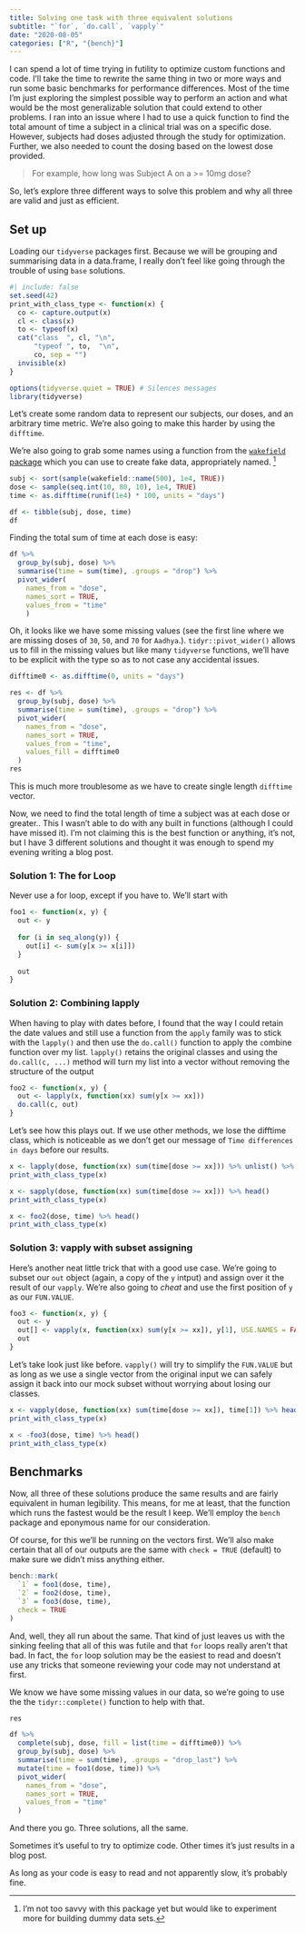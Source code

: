 ```yaml
---
title: Solving one task with three equivalent solutions
subtitle: "`for`, `do.call`, `vapply`"
date: "2020-08-05"
categories: ["R", "{bench}"]
---
```


I can spend a lot of time trying in futility to optimize custom functions and code.
I'll take the time to rewrite the same thing in two or more ways and run some basic benchmarks for performance differences.
Most of the time I'm just exploring the simplest possible way to perform an action and what would be the most generalizable solution that could extend to other problems.
I ran into an issue where I had to use a quick function to find the total amount of time a subject in a clinical trial was on a specific dose.
However, subjects had doses adjusted through the study for optimization.
Further, we also needed to count the dosing based on the lowest dose provided.

> For example, how long was Subject A on a >= 10mg dose?

So, let's explore three different ways to solve this problem and why all three are valid and just as efficient.

## Set up

Loading our `tidyverse` packages first.
Because we will be grouping and summarising data in a data.frame, I really don't feel like going through the trouble of using `base` solutions.

```r
#| include: false
set.seed(42)
print_with_class_type <- function(x) {
  co <- capture.output(x)
  cl <- class(x)
  to <- typeof(x)
  cat("class  ", cl, "\n",
      "typeof ", to,  "\n",
      co, sep = "")
  invisible(x)
}
```

```r
options(tidyverse.quiet = TRUE) # Silences messages
library(tidyverse)
```

Let's create some random data to represent our subjects, our doses, and an arbitrary time metric.
We're also going to make this harder by using the `difftime`.

We're also going to grab some names using a function from the [`wakefield` package](https://github.com/trinker/wakefield) which you can use to create fake data, appropriately named. ^[I'm not too savvy with this package yet but would like to experiment more for building dummy data sets.]

```r
subj <- sort(sample(wakefield::name(500), 1e4, TRUE))
dose <- sample(seq.int(10, 80, 10), 1e4, TRUE)
time <- as.difftime(runif(1e4) * 100, units = "days")

df <- tibble(subj, dose, time)
df
```

Finding the total sum of time at each dose is easy:

```r
df %>% 
  group_by(subj, dose) %>% 
  summarise(time = sum(time), .groups = "drop") %>% 
  pivot_wider(
    names_from = "dose",
    names_sort = TRUE,
    values_from = "time"
    )
```

Oh, it looks like we have some missing values (see the first line where we are missing doses of `30`, `50`, and `70` for `Aadhya`.).
`tidyr::pivot_wider()` allows us to fill in the missing values but like many `tidyverse` functions, we'll have to be explicit with the type so as to not case any accidental issues.

```r
difftime0 <- as.difftime(0, units = "days")

res <- df %>% 
  group_by(subj, dose) %>% 
  summarise(time = sum(time), .groups = "drop") %>% 
  pivot_wider(
    names_from = "dose",
    names_sort = TRUE,
    values_from = "time",
    values_fill = difftime0
  )
res
```

This is much more troublesome as we have to create single length `difftime` vector.

Now, we need to find the total length of time a subject was at each dose or greater..
This I wasn't able to do with any built in functions (although I could have missed it).
I'm not claiming this is the best function or anything, it's not, but I have 3 different solutions and thought it was enough to spend my evening writing a blog post.

### Solution 1: The for Loop

Never use a for loop, except if you have to.
We'll start with

```r
foo1 <- function(x, y) {
  out <- y
  
  for (i in seq_along(y)) {
    out[i] <- sum(y[x >= x[i]])
  }
  
  out
}
```

### Solution 2: Combining lapply

When having to play with dates before, I found that the way I could retain the date values and still use a function from the `apply` family was to stick with the `lapply()` and then use the `do.call()` function to apply the `c`ombine function over my list.
`lapply()` retains the original classes and using the `do.call(c, ...)` method will turn my list into a vector without removing the structure of the output

```r
foo2 <- function(x, y) {
  out <- lapply(x, function(xx) sum(y[x >= xx]))
  do.call(c, out)
}
```

Let's see how this plays out.
If we use other methods, we lose the difftime class, which is noticeable as we don't get our message of `Time differences in days` before our results.

```r
x <- lapply(dose, function(xx) sum(time[dose >= xx])) %>% unlist() %>% head()
print_with_class_type(x)

x <- sapply(dose, function(xx) sum(time[dose >= xx])) %>% head()
print_with_class_type(x)

x <- foo2(dose, time) %>% head()
print_with_class_type(x)
```


### Solution 3: vapply with subset assigning

Here's another neat little trick that with a good use case.
We're going to subset our `out` object (again, a copy of the `y` intput) and assign over it the result of our `vapply`.
We're also going to _cheat_ and use the first position of `y` as our `FUN.VALUE`.


```r
foo3 <- function(x, y) {
  out <- y
  out[] <- vapply(x, function(xx) sum(y[x >= xx]), y[1], USE.NAMES = FALSE)
  out
}
```

Let's take look just like before.
`vapply()` will try to simplify the `FUN.VALUE` but as long as we use a single vector from the original input we can safely assign it back into our mock subset without worrying about losing our classes.

```r
x <- vapply(dose, function(xx) sum(time[dose >= xx]), time[1]) %>% head()
print_with_class_type(x)

x < -foo3(dose, time) %>% head()
print_with_class_type(x)
```

## Benchmarks

Now, all three of these solutions produce the same results and are fairly equivalent in human legibility.
This means, for me at least, that the function which runs the fastest would be the result I keep.
We'll employ the `bench` package and eponymous name for our consideration.

Of course, for this we'll be running on the vectors first.
We'll also make certain that all of our outputs are the same with `check = TRUE` (default) to make sure we didn't miss anything either.

```r
bench::mark(
  `1` = foo1(dose, time),
  `2` = foo2(dose, time),
  `3` = foo3(dose, time),
  check = TRUE
)
```

And, well, they all run about the same.
That kind of just leaves us with the sinking feeling that all of this was futile and that `for` loops really aren't that bad.
In fact, the `for` loop solution may be the easiest to read and doesn't use any tricks that someone reviewing your code may not understand at first.

We know we have some missing values in our data, so we're going to use the the `tidyr::complete()` function to help with that.

```r
res

df %>% 
  complete(subj, dose, fill = list(time = difftime0)) %>% 
  group_by(subj, dose) %>% 
  summarise(time = sum(time), .groups = "drop_last") %>%
  mutate(time = foo1(dose, time)) %>% 
  pivot_wider(
    names_from = "dose",
    names_sort = TRUE,
    values_from = "time"
  )
```

And there you go.
Three solutions, all the same.

Sometimes it's useful to try to optimize code.
Other times it's just results in a blog post.

As long as your code is easy to read and not apparently slow, it's probably fine.
